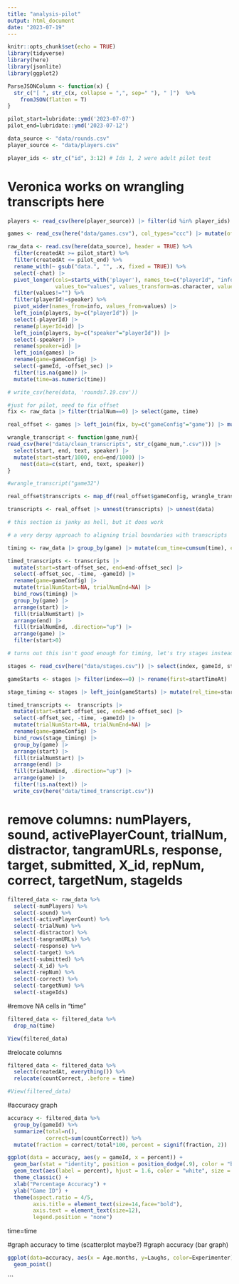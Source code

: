 ```yaml
---
title: "analysis-pilot"
output: html_document
date: "2023-07-19"
---
```


```r
knitr::opts_chunk$set(echo = TRUE)
library(tidyverse)
library(here)
library(jsonlite)
library(ggplot2)

ParseJSONColumn <- function(x) {
  str_c("[ ", str_c(x, collapse = ",", sep=" "), " ]")  %>% 
    fromJSON(flatten = T)
}

pilot_start=lubridate::ymd('2023-07-07') 
pilot_end=lubridate::ymd('2023-07-12')

data_source <- "data/rounds.csv"
player_source <- "data/players.csv"

player_ids <- str_c("id", 3:12) # Ids 1, 2 were adult pilot test 
```

# Veronica works on wrangling transcripts here

```r

players <- read_csv(here(player_source)) |> filter(id %in% player_ids) |> select(id, playerId=`_id`) 

games <- read_csv(here("data/games.csv"), col_types="ccc") |> mutate(offset_sec=lubridate::ms(offset) |> lubridate::period_to_seconds()) |> select(-offset)

```

```r

raw_data <- read.csv(here(data_source), header = TRUE) %>% 
  filter(createdAt >= pilot_start) %>%
  filter(createdAt <= pilot_end) %>% 
  rename_with(~ gsub("data.", "", .x, fixed = TRUE)) %>% 
  select(-chat) |> 
  pivot_longer(cols=starts_with('player'), names_to=c("playerId", "info"), names_prefix="player_", names_sep="_",
               values_to="values", values_transform=as.character, values_drop_na=T) %>% 
  filter(values!="") %>% 
  filter(playerId!=speaker) %>% 
  pivot_wider(names_from=info, values_from=values) |> 
  left_join(players, by=c("playerId")) |> 
  select(-playerId) |> 
  rename(playerId=id) |> 
  left_join(players, by=c("speaker"="playerId")) |> 
  select(-speaker) |> 
  rename(speaker=id) |> 
  left_join(games) |> 
  rename(game=gameConfig) |> 
  select(-gameId, -offset_sec) |> 
  filter(!is.na(game)) |> 
  mutate(time=as.numeric(time))

# write_csv(here(data, 'rounds7.19.csv'))
```

```r
#just for pilot, need to fix offset
fix <- raw_data |> filter(trialNum==0) |> select(game, time)

real_offset <- games |> left_join(fix, by=c("gameConfig"="game")) |> mutate(offset_sec=offset_sec-time/1000)


```

```r

wrangle_transcript <- function(game_num){
read_csv(here("data/clean_transcripts", str_c(game_num,".csv"))) |> 
  select(start, end, text, speaker) |> 
  mutate(start=start/1000, end=end/1000) |> 
    nest(data=c(start, end, text, speaker))
}

#wrangle_transcript("game32")

real_offset$transcripts <- map_df(real_offset$gameConfig, wrangle_transcript)

transcripts <- real_offset |> unnest(transcripts) |> unnest(data)

# this section is janky as hell, but it does work

```

```r
# a very derpy approach to aligning trial boundaries with transcripts

timing <- raw_data |> group_by(game) |> mutate(cum_time=cumsum(time), cum_sec=cum_time/1000+3*trialNum) |> select(trialNum, game, cum_sec) |> mutate(start=ifelse(trialNum==0, 0,lag(cum_sec)), end=cum_sec, trialNumStart=trialNum, trialNumEnd=trialNum, speaker=NA, text=NA) |> select(-cum_sec, -trialNum)

timed_transcripts <- transcripts |>
  mutate(start=start-offset_sec, end=end-offset_sec) |> 
  select(-offset_sec, -time, -gameId) |> 
  rename(game=gameConfig) |> 
  mutate(trialNumStart=NA, trialNumEnd=NA) |> 
  bind_rows(timing) |> 
  group_by(game) |> 
  arrange(start) |> 
  fill(trialNumStart) |> 
  arrange(end) |> 
  fill(trialNumEnd, .direction="up") |> 
  arrange(game) |> 
  filter(start>0)

# turns out this isn't good enough for timing, let's try stages instead!

```

```r

stages <- read_csv(here("data/stages.csv")) |> select(index, gameId, startTimeAt) |> group_by(gameId)

gameStarts <- stages |> filter(index==0) |> rename(first=startTimeAt) |> select(-index)

stage_timing <- stages |> left_join(gameStarts) |> mutate(rel_time=startTimeAt-first) |> mutate(rel_time=lubridate::as.period(rel_time) |> lubridate::period_to_seconds()) |> filter(index%%2==0) |> mutate(trialNum=index/2) |> select(gameId, trialNum, start=rel_time, end=rel_time) |> left_join(games) |> mutate(trialNumStart=trialNum, trialNumEnd=lag(trialNum)) |> ungroup() |> select(game=gameConfig, trialNumStart, trialNumEnd, start, end) |> filter(!is.na(game)) |> filter(!is.na(start)) |> filter(!is.na(end))
```

```r
timed_transcripts <-  transcripts |>
  mutate(start=start-offset_sec, end=end-offset_sec) |> 
  select(-offset_sec, -time, -gameId) |> 
  mutate(trialNumStart=NA, trialNumEnd=NA) |> 
  rename(game=gameConfig) |> 
  bind_rows(stage_timing) |> 
  group_by(game) |> 
  arrange(start) |> 
  fill(trialNumStart) |> 
  arrange(end) |> 
  fill(trialNumEnd, .direction="up") |> 
  arrange(game) |> 
  filter(!is.na(text)) |> 
  write_csv(here("data/timed_transcript.csv"))
```

# remove columns: numPlayers, sound, activePlayerCount, trialNum, distractor, tangramURLs, response, target, submitted, X_id, repNum, correct, targetNum, stageIds
```r
filtered_data <- raw_data %>% 
  select(-numPlayers) %>% 
  select(-sound) %>%  
  select(-activePlayerCount) %>% 
  select(-trialNum) %>% 
  select(-distractor) %>% 
  select(-tangramURLs) %>% 
  select(-response) %>% 
  select(-target) %>% 
  select(-submitted) %>% 
  select(-X_id) %>% 
  select(-repNum) %>% 
  select(-correct) %>% 
  select(-targetNum) %>% 
  select(-stageIds)

```

#remove NA cells in "time"
```r
filtered_data <- filtered_data %>% 
  drop_na(time)

View(filtered_data)
```

#relocate columns
```r
filtered_data <- filtered_data %>% 
  select(createdAt, everything()) %>% 
  relocate(countCorrect, .before = time)

#View(filtered_data)
```




#accuracy graph
```r
accuracy <- filtered_data %>% 
  group_by(gameId) %>% 
  summarize(total=n(),
            correct=sum(countCorrect)) %>% 
  mutate(fraction = correct/total*100, percent = signif(fraction, 2)) 

ggplot(data = accuracy, aes(y = gameId, x = percent)) +
  geom_bar(stat = "identity", position = position_dodge(.9), color = "black", fill = "#228B22", width = .7) +
  geom_text(aes(label = percent), hjust = 1.6, color = "white", size = 3) +
  theme_classic() +
  xlab("Percentage Accuracy") +
  ylab("Game ID") +
  theme(aspect.ratio = 4/5,
        axis.title = element_text(size=14,face="bold"),
        axis.text = element_text(size=12),
        legend.position = "none")
```



time=time


#graph accuracy to time (scatterplot maybe?)
#graph accuracy (bar graph)

```r
ggplot(data=accuracy, aes(x = Age.months, y=Laughs, color=Experimenter)) +
  geom_point()
```
```








